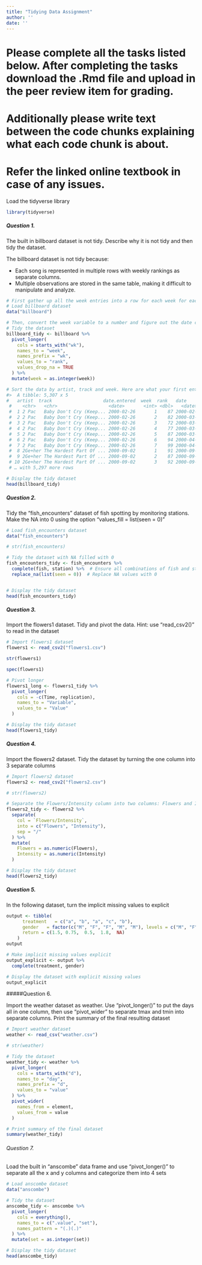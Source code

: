 ---
title: "Tidying Data Assignment"
author: ''
date: ''
---
# Please complete all the tasks listed below. After completing the tasks download the .Rmd file and upload in the peer review item for grading.

# Additionally please write text between the code chunks explaining what each code chunk is about.

# Refer the linked online textbook in case of any issues.

Load the tidyverse library
```{r}
library(tidyverse)
```

##### Question 1. 

The built in billboard dataset is not tidy. Describe why it is not tidy and then tidy the dataset.

The billboard dataset is not tidy because:

- Each song is represented in multiple rows with weekly rankings as separate columns.
- Multiple observations are stored in the same table, making it difficult to manipulate and analyze.

```{r question-1-response}

# First gather up all the week entries into a row for each week for each song (where there is an entry)
# Load billboard dataset
data("billboard")

# Then, convert the week variable to a number and figure out the date corresponding to each week on the chart
# Tidy the dataset
billboard_tidy <- billboard %>%
  pivot_longer(
    cols = starts_with("wk"),
    names_to = "week",
    names_prefix = "wk",
    values_to = "rank",
    values_drop_na = TRUE
  ) %>%
  mutate(week = as.integer(week))

# Sort the data by artist, track and week. Here are what your first entries should be (formatting can be different):
#>  A tibble: 5,307 x 5
#   artist  track                   date.entered  week  rank   date
 #    <chr>   <chr>                   <date>       <int> <dbl>   <date>
 #  1 2 Pac   Baby Don't Cry (Keep... 2000-02-26       1    87 2000-02-26
 #  2 2 Pac   Baby Don't Cry (Keep... 2000-02-26       2    82 2000-03-04
 #  3 2 Pac   Baby Don't Cry (Keep... 2000-02-26       3    72 2000-03-11
 #  4 2 Pac   Baby Don't Cry (Keep... 2000-02-26       4    77 2000-03-18
 #  5 2 Pac   Baby Don't Cry (Keep... 2000-02-26       5    87 2000-03-25
 #  6 2 Pac   Baby Don't Cry (Keep... 2000-02-26       6    94 2000-04-01
 #  7 2 Pac   Baby Don't Cry (Keep... 2000-02-26       7    99 2000-04-08
 #  8 2Ge+her The Hardest Part Of ... 2000-09-02       1    91 2000-09-02
 #  9 2Ge+her The Hardest Part Of ... 2000-09-02       2    87 2000-09-09
 # 10 2Ge+her The Hardest Part Of ... 2000-09-02       3    92 2000-09-16
 # … with 5,297 more rows

# Display the tidy dataset
head(billboard_tidy)

```

##### Question 2. 

Tidy the "fish_encounters" dataset of fish spotting by monitoring stations. Make the NA into 0 using the option "values_fill = list(seen = 0)"


```{r question-2-response}

# Load fish_encounters dataset
data("fish_encounters")

# str(fish_encounters)

# Tidy the dataset with NA filled with 0
fish_encounters_tidy <- fish_encounters %>%
  complete(fish, station) %>%  # Ensure all combinations of fish and station are present
  replace_na(list(seen = 0))  # Replace NA values with 0


# Display the tidy dataset
head(fish_encounters_tidy)

```

##### Question 3. 

Import the flowers1 dataset. Tidy and pivot the data. Hint: use "read_csv2()" to read in the dataset 

```{r question-3-response}

# Import flowers1 dataset
flowers1 <- read_csv2("flowers1.csv")

str(flowers1)

spec(flowers1)

# Pivot longer
flowers1_long <- flowers1_tidy %>%
  pivot_longer(
    cols = -c(Time, replication),
    names_to = "Variable",
    values_to = "Value"
  )

# Display the tidy dataset
head(flowers1_tidy)

```

##### Question 4.

Import the flowers2 dataset. Tidy the dataset by turning the one column into 3 separate columns

```{r question-4-response}

# Import flowers2 dataset
flowers2 <- read_csv2("flowers2.csv")

# str(flowers2)

# Separate the Flowers/Intensity column into two columns: Flowers and Intensity
flowers2_tidy <- flowers2 %>%
  separate(
    col = `Flowers/Intensity`,
    into = c("Flowers", "Intensity"),
    sep = "/"
  ) %>%
  mutate(
    Flowers = as.numeric(Flowers),
    Intensity = as.numeric(Intensity)
  )

# Display the tidy dataset
head(flowers2_tidy)


```

##### Question 5.

In the following dataset, turn the implicit missing values to explicit 

```{r question-5-response}
output <- tibble(
      treatment   = c("a", "b", "a", "c", "b"),
      gender   = factor(c("M", "F", "F", "M", "M"), levels = c("M", "F", "O")),
      return = c(1.5, 0.75,  0.5,  1.8,  NA)
    )
output

# Make implicit missing values explicit
output_explicit <- output %>%
  complete(treatment, gender)

# Display the dataset with explicit missing values
output_explicit


```


#####Question 6.

Import the weather dataset as weather. Use "pivot_longer()" to put the days all in one column, then use "pivot_wider" to separate tmax and tmin into separate columns. Print the summary of the final resulting dataset 

```{r question-6-response}
# Import weather dataset
weather <- read_csv("weather.csv")

# str(weather)

# Tidy the dataset
weather_tidy <- weather %>%
  pivot_longer(
    cols = starts_with("d"),
    names_to = "day",
    names_prefix = "d",
    values_to = "value"
  ) %>%
  pivot_wider(
    names_from = element,
    values_from = value
  )

# Print summary of the final dataset
summary(weather_tidy)

```

###### Question 7. 

Load the built in "anscombe" data frame and use "pivot_longer()" to separate all the x and y columns and categorize them into 4 sets

```{r question-7-response}
# Load anscombe dataset
data("anscombe")

# Tidy the dataset
anscombe_tidy <- anscombe %>%
  pivot_longer(
    cols = everything(),
    names_to = c(".value", "set"),
    names_pattern = "(.)(.)"
  ) %>%
  mutate(set = as.integer(set))

# Display the tidy dataset
head(anscombe_tidy)
```
